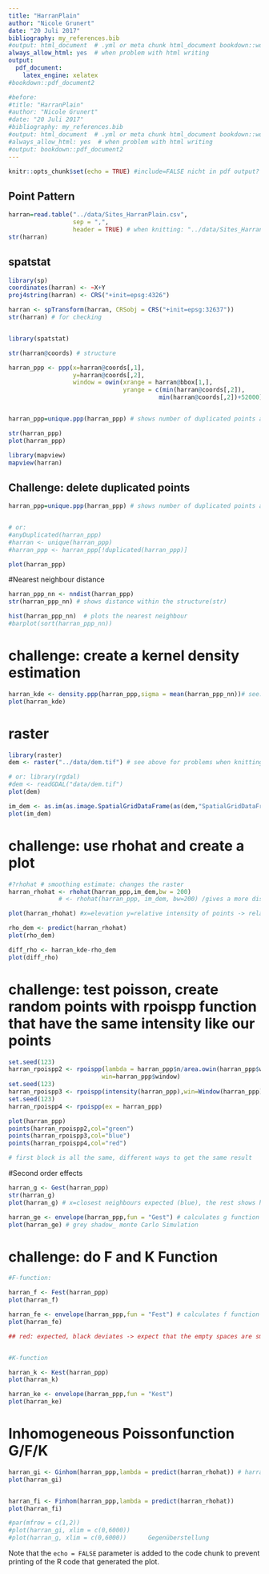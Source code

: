 ```yaml
---
title: "HarranPlain"
author: "Nicole Grunert"
date: "20 Juli 2017"
bibliography: my_references.bib
#output: html_document  # .yml or meta chunk html_document bookdown::word_document2
always_allow_html: yes  # when problem with html writing
output: 
  pdf_document: 
    latex_engine: xelatex
#bookdown::pdf_document2

#before:
#title: "HarranPlain"
#author: "Nicole Grunert"
#date: "20 Juli 2017"
#bibliography: my_references.bib
#output: html_document  # .yml or meta chunk html_document bookdown::word_document2
#always_allow_html: yes  # when problem with html writing
#output: bookdown::pdf_document2
---
```


```r
knitr::opts_chunk$set(echo = TRUE) #include=FALSE nicht in pdf output?
```

## Point Pattern

```r
harran=read.table("../data/Sites_HarranPlain.csv",
                  sep = ",",
                  header = TRUE) # when knitting: "../data/Sites_HarranPlain.csv"!!!!!
str(harran)
```

## spatstat

```r
library(sp)
coordinates(harran) <- ~X+Y
proj4string(harran) <- CRS("+init=epsg:4326")

harran <- spTransform(harran, CRSobj = CRS("+init=epsg:32637"))
str(harran) # for checking


library(spatstat)

str(harran@coords) # structure

harran_ppp <- ppp(x=harran@coords[,1],
                  y=harran@coords[,2],
                  window = owin(xrange = harran@bbox[1,],
                                yrange = c(min(harran@coords[,2]),
                                          min(harran@coords[,2])+52000)))


harran_ppp=unique.ppp(harran_ppp) # shows number of duplicated points and deletes them/ harran_ppp= has to be done to define harran_ppp new

str(harran_ppp)
plot(harran_ppp)

library(mapview)
mapview(harran)

```

## Challenge: delete duplicated points


```r
harran_ppp=unique.ppp(harran_ppp) # shows number of duplicated points and deletes them/ harran_ppp= has to be done to define harran_ppp new


# or:
#anyDuplicated(harran_ppp)
#harran <- unique(harran_ppp)
#harran_ppp <- harran_ppp[!duplicated(harran_ppp)]

plot(harran_ppp)

```

#Nearest neighbour distance

```r

harran_ppp_nn <- nndist(harran_ppp)
str(harran_ppp_nn) # shows distance within the structure(str)

hist(harran_ppp_nn)  # plots the nearest neighbour
#barplot(sort(harran_ppp_nn))
```

# challenge: create a kernel density estimation

```r

harran_kde <- density.ppp(harran_ppp,sigma = mean(harran_ppp_nn))# see: likelihood cross validation bandwidth selection for kernel density (help)
plot(harran_kde)

```

# raster

```r

library(raster)
dem <- raster("../data/dem.tif") # see above for problems when knitting

# or: library(rgdal)
#dem <- readGDAL("data/dem.tif")
plot(dem)

im_dem <- as.im(as.image.SpatialGridDataFrame(as(dem,"SpatialGridDataFrame"))) #creates image
plot(im_dem)


```


# challenge: use rhohat and create a plot

```r

#?rhohat # smoothing estimate: changes the raster
harran_rhohat <- rhohat(harran_ppp,im_dem,bw = 200)
              # <- rhohat(harran_ppp, im_dem, bw=200) /gives a more distinct picture

plot(harran_rhohat) #x=elevation y=relative intensity of points -> relation of elevation to pointdensity, bandwidth=default -> default=sigma in the structure of the object(str(harran_rhohat))

rho_dem <- predict(harran_rhohat)
plot(rho_dem)

diff_rho <- harran_kde-rho_dem
plot(diff_rho)

```

# challenge: test poisson, create random points with rpoispp function that have the same intensity like our points

```r

set.seed(123)
harran_rpoispp2 <- rpoispp(lambda = harran_ppp$n/area.owin(harran_ppp$window),
                          win=harran_ppp$window)
set.seed(123)
harran_rpoispp3 <- rpoispp(intensity(harran_ppp),win=Window(harran_ppp))
set.seed(123)
harran_rpoispp4 <- rpoispp(ex = harran_ppp)

plot(harran_ppp)
points(harran_rpoispp2,col="green")
points(harran_rpoispp3,col="blue")
points(harran_rpoispp4,col="red")

# first block is all the same, different ways to get the same result
```

#Second order effects

```r

harran_g <- Gest(harran_ppp)
str(harran_g)
plot(harran_g) # x=closest neighbours expected (blue), the rest shows higher than expected clusters y= distance

harran_ge <- envelope(harran_ppp,fun = "Gest") # calculates g function for random points
plot(harran_ge) # grey shadow_ monte Carlo Simulation

```

<!--
str(harran_g) ->
Classes ‘fv’ and 'data.frame':	513 obs. of  7 variables:
 $ r      : num  0 13.3 26.7 40 53.4 ... # distance measure
 $ theo   : num  0.00 4.39e-05 1.76e-04 3.95e-04 7.02e-04 ...
 $ han    : num  0 0 0 0 0 ...
 $ rs     : num  0 0 0 0 0 ...
 $ km     : num  0 0 0 0 0 ...
 $ hazard : num  0 0 0 0 0 ...
 $ theohaz: num  0.00 6.58e-06 1.32e-05 1.97e-05 2.63e-05 ...
 - attr(*, "argu")= chr "r"
 - attr(*, "valu")= chr "km"
 - attr(*, "ylab")= language G(r)
 - attr(*, "yexp")= language G(r)
 - attr(*, "fmla")= chr ".~r"
 - attr(*, "alim")= num  0 2628
 - attr(*, "labl")= chr  "r" "%s[pois](r)" "hat(%s)[han](r)" "hat(%s)[bord](r)" ...
 - attr(*, "desc")= chr  "distance argument r" "theoretical Poisson %s" "Hanisch estimate of %s" "border corrected estimate of %s" ...
 - attr(*, "units")=List of 3
  ..$ singular  : chr "unit"
  ..$ plural    : chr "units"
  ..$ multiplier: num 1
  ..- attr(*, "class")= chr "units"
 - attr(*, "fname")= chr "G"
 - attr(*, "dotnames")= chr  "km" "rs" "han" "theo"
-->


# challenge: do F and K Function

```r

#F-function:

harran_f <- Fest(harran_ppp)
plot(harran_f)

harran_fe <- envelope(harran_ppp,fun = "Fest") # calculates f function for random points
plot(harran_fe)

## red: expected, black deviates -> expect that the empty spaces are smaller than expected = clustered


#K-function

harran_k <- Kest(harran_ppp)
plot(harran_k)

harran_ke <- envelope(harran_ppp,fun = "Kest")
plot(harran_ke) 

```

# Inhomogeneous Poissonfunction G/F/K 


```r

harran_gi <- Ginhom(harran_ppp,lambda = predict(harran_rhohat)) # harran_rhohat needs an bandwidth of 200
plot(harran_gi)


harran_fi <- Finhom(harran_ppp,lambda = predict(harran_rhohat))
plot(harran_fi)

#par(mfrow = c(1,2))
#plot(harran_gi, xlim = c(0,6000))
#plot(harran_g, xlim = c(0,6000))      Gegenüberstellung 

```



Note that the `echo = FALSE` parameter is added to the code chunk to prevent printing of the R code that generated the plot.
